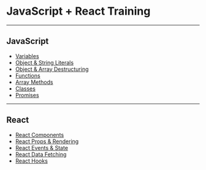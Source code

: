 
# JavaScript + React Training

---

## JavaScript 

- [Variables](/decks/variables/#0)
- [Object & String Literals](/decks/literals/#0)
- [Object & Array Destructuring](/decks/destructuring/#0)
- [Functions](/decks/functions/#0)
- [Array Methods](/decks/arrays/#0)
- [Classes](/decks/classes/#0)
- [Promises](/decks/promises/#0)

---

## React 

- [React Components](/decks/react-components/#0)
- [React Props & Rendering](/decks/react-props-and-rendering/#0)
- [React Events & State](/decks/react-events-state/#0)
- [React Data Fetching](/decks/react-data-fetching/#0)
- [React Hooks](/decks/react-hooks/#0)

